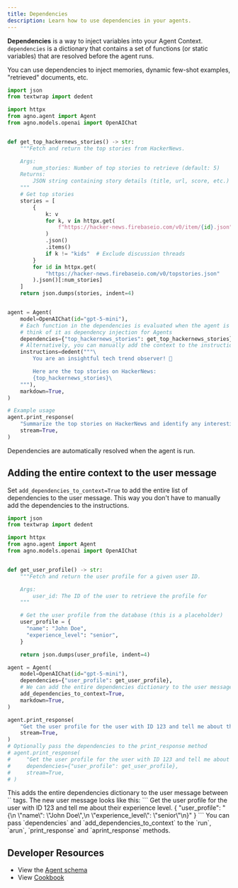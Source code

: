 ```yaml
---
title: Dependencies
description: Learn how to use dependencies in your agents.
---
```


**Dependencies** is a way to inject variables into your Agent Context. `dependencies` is a dictionary that contains a set of functions (or static variables) that are resolved before the agent runs.

<Note>
You can use dependencies to inject memories, dynamic few-shot examples, "retrieved" documents, etc.
</Note>

```python dependencies.py
import json
from textwrap import dedent

import httpx
from agno.agent import Agent
from agno.models.openai import OpenAIChat


def get_top_hackernews_stories() -> str:
    """Fetch and return the top stories from HackerNews.

    Args:
        num_stories: Number of top stories to retrieve (default: 5)
    Returns:
        JSON string containing story details (title, url, score, etc.)
    """
    # Get top stories
    stories = [
        {
            k: v
            for k, v in httpx.get(
                f"https://hacker-news.firebaseio.com/v0/item/{id}.json"
            )
            .json()
            .items()
            if k != "kids"  # Exclude discussion threads
        }
        for id in httpx.get(
            "https://hacker-news.firebaseio.com/v0/topstories.json"
        ).json()[:num_stories]
    ]
    return json.dumps(stories, indent=4)


agent = Agent(
    model=OpenAIChat(id="gpt-5-mini"),
    # Each function in the dependencies is evaluated when the agent is run,
    # think of it as dependency injection for Agents
    dependencies={"top_hackernews_stories": get_top_hackernews_stories},
    # Alternatively, you can manually add the context to the instructions
    instructions=dedent("""\
        You are an insightful tech trend observer! 📰

        Here are the top stories on HackerNews:
        {top_hackernews_stories}\
    """),
    markdown=True,
)

# Example usage
agent.print_response(
    "Summarize the top stories on HackerNews and identify any interesting trends.",
    stream=True,
)
```

<Check>
Dependencies are automatically resolved when the agent is run.
</Check>

## Adding the entire context to the user message

Set `add_dependencies_to_context=True` to add the entire list of dependencies to the user message. This way you don't have to manually add the dependencies to the instructions.

```python dependencies_instructions.py
import json
from textwrap import dedent

import httpx
from agno.agent import Agent
from agno.models.openai import OpenAIChat


def get_user_profile() -> str:
    """Fetch and return the user profile for a given user ID.

    Args:
        user_id: The ID of the user to retrieve the profile for
    """

    # Get the user profile from the database (this is a placeholder)
    user_profile = {
      "name": "John Doe",
      "experience_level": "senior",
    }

    return json.dumps(user_profile, indent=4)

agent = Agent(
    model=OpenAIChat(id="gpt-5-mini"),
    dependencies={"user_profile": get_user_profile},
    # We can add the entire dependencies dictionary to the user message
    add_dependencies_to_context=True,
    markdown=True,
)

agent.print_response(
    "Get the user profile for the user with ID 123 and tell me about their experience level.",
    stream=True,
)
# Optionally pass the dependencies to the print_response method
# agent.print_response(
#     "Get the user profile for the user with ID 123 and tell me about their experience level.",
#     dependencies={"user_profile": get_user_profile},
#     stream=True,
# )
```

<Note>
This adds the entire dependencies dictionary to the user message between `<additional context>` tags.
The new user message looks like this:
```
Get the user profile for the user with ID 123 and tell me about their experience level.                                                       
                                                                                                                                               
<additional context>                                                                                                                     
{                                                                                                                                        
"user_profile": "{\n    \"name\": \"John Doe\",\n    \"experience_level\": \"senior\"\n}"                                              
}                                                                                                                                        
</additional context> 
```
</Note>

<Tip>
You can pass `dependencies` and `add_dependencies_to_context` to the `run`, `arun`, `print_response` and `aprint_response` methods.
</Tip>

## Developer Resources

- View the [Agent schema](/reference/agents/agent)
- View [Cookbook](https://github.com/agno-agi/agno/tree/main/cookbook/agents/dependencies/)